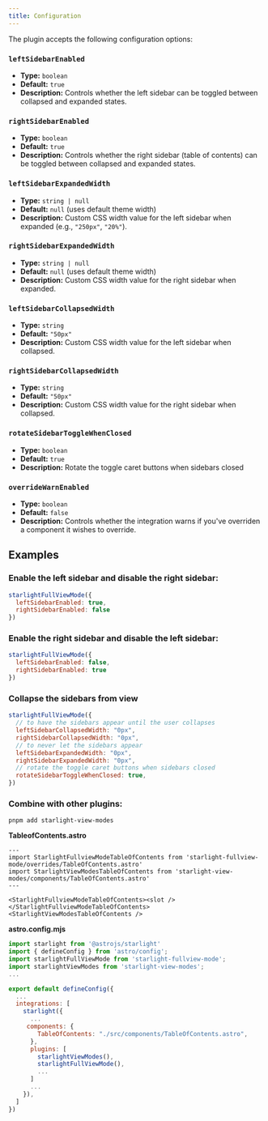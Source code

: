 ```yaml
---
title: Configuration
---
```


The plugin accepts the following configuration options:

### `leftSidebarEnabled`
- **Type:** `boolean`
- **Default:** `true`
- **Description:** Controls whether the left sidebar can be toggled between collapsed and expanded states.

### `rightSidebarEnabled`
- **Type:** `boolean`
- **Default:** `true`
- **Description:** Controls whether the right sidebar (table of contents) can be toggled between collapsed and expanded states.

### `leftSidebarExpandedWidth`
- **Type:** `string | null`
- **Default:** `null` (uses default theme width)
- **Description:** Custom CSS width value for the left sidebar when expanded (e.g., `"250px"`, `"20%"`).

### `rightSidebarExpandedWidth`
- **Type:** `string | null`
- **Default:** `null` (uses default theme width)
- **Description:** Custom CSS width value for the right sidebar when expanded.

### `leftSidebarCollapsedWidth`
- **Type:** `string`
- **Default:** `"50px"`
- **Description:** Custom CSS width value for the left sidebar when collapsed.

### `rightSidebarCollapsedWidth`
- **Type:** `string`
- **Default:** `"50px"`
- **Description:** Custom CSS width value for the right sidebar when collapsed.

### `rotateSidebarToggleWhenClosed`
- **Type:** `boolean`
- **Default:** `true`
- **Description:** Rotate the toggle caret buttons when sidebars closed

### `overrideWarnEnabled`
- **Type:** `boolean`
- **Default:** `false`
- **Description:** Controls whether the integration warns if you've overriden a component it wishes to override.


## Examples

### Enable the left sidebar and disable the right sidebar:
```js
starlightFullViewMode({
  leftSidebarEnabled: true,
  rightSidebarEnabled: false
})
```

### Enable the right sidebar and disable the left sidebar:
```js
starlightFullViewMode({
  leftSidebarEnabled: false,
  rightSidebarEnabled: true
})
```

### Collapse the sidebars from view
```js
starlightFullViewMode({
  // to have the sidebars appear until the user collapses
  leftSidebarCollapsedWidth: "0px",
  rightSidebarCollapsedWidth: "0px",
  // to never let the sidebars appear
  leftSidebarExpandedWidth: "0px",
  rightSidebarExpandedWidth: "0px",
  // rotate the toggle caret buttons when sidebars closed
  rotateSidebarToggleWhenClosed: true,
})

```

### Combine with other plugins:
```
pnpm add starlight-view-modes
```
__TableofContents.astro__
```astro
---
import StarlightFullviewModeTableOfContents from 'starlight-fullview-mode/overrides/TableOfContents.astro'
import StarlightViewModesTableOfContents from 'starlight-view-modes/components/TableOfContents.astro'
---

<StarlightFullviewModeTableOfContents><slot /></StarlightFullviewModeTableOfContents>
<StarlightViewModesTableOfContents />
```
__astro.config.mjs__
```js
import starlight from '@astrojs/starlight'
import { defineConfig } from 'astro/config';
import starlightFullViewMode from 'starlight-fullview-mode';
import starlightViewModes from 'starlight-view-modes';
...

export default defineConfig({
  ...
  integrations: [
    starlight({
      ...
     components: {
        TableOfContents: "./src/components/TableOfContents.astro",
      },
      plugins: [
        starlightViewModes(),
        starlightFullViewMode(),
        ...
      ]
      ...
    }),
  ]
})

```
